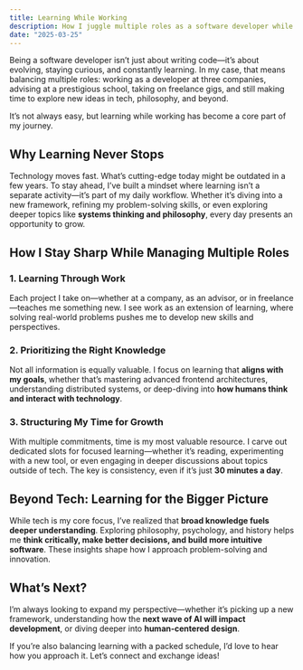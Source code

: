 ```yaml
---
title: Learning While Working
description: How I juggle multiple roles as a software developer while continuously learning and exploring new ideas.  
date: "2025-03-25"  
---
```


Being a software developer isn’t just about writing code—it’s about evolving, staying curious, and constantly learning. In my case, that means balancing multiple roles: working as a developer at three companies, advising at a prestigious school, taking on freelance gigs, and still making time to explore new ideas in tech, philosophy, and beyond.  

It’s not always easy, but learning while working has become a core part of my journey.  

## **Why Learning Never Stops**  

Technology moves fast. What’s cutting-edge today might be outdated in a few years. To stay ahead, I’ve built a mindset where learning isn’t a separate activity—it’s part of my daily workflow. Whether it’s diving into a new framework, refining my problem-solving skills, or even exploring deeper topics like **systems thinking and philosophy**, every day presents an opportunity to grow.  

## **How I Stay Sharp While Managing Multiple Roles**  

### **1. Learning Through Work**  
Each project I take on—whether at a company, as an advisor, or in freelance—teaches me something new. I see work as an extension of learning, where solving real-world problems pushes me to develop new skills and perspectives.  

### **2. Prioritizing the Right Knowledge**  
Not all information is equally valuable. I focus on learning that **aligns with my goals**, whether that’s mastering advanced frontend architectures, understanding distributed systems, or deep-diving into **how humans think and interact with technology**.  

### **3. Structuring My Time for Growth**  
With multiple commitments, time is my most valuable resource. I carve out dedicated slots for focused learning—whether it’s reading, experimenting with a new tool, or even engaging in deeper discussions about topics outside of tech. The key is consistency, even if it’s just **30 minutes a day**.  

## **Beyond Tech: Learning for the Bigger Picture**  

While tech is my core focus, I’ve realized that **broad knowledge fuels deeper understanding**. Exploring philosophy, psychology, and history helps me **think critically, make better decisions, and build more intuitive software**. These insights shape how I approach problem-solving and innovation.  

## **What’s Next?**  

I’m always looking to expand my perspective—whether it’s picking up a new framework, understanding how the **next wave of AI will impact development**, or diving deeper into **human-centered design**.  

If you’re also balancing learning with a packed schedule, I’d love to hear how you approach it. Let’s connect and exchange ideas!